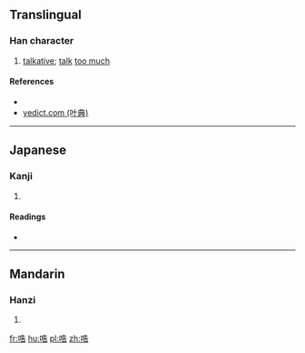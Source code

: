 ==Translingual==

===Han character===
{{Han char|rn=30|rad=口|as=07|sn=10|four=64061|canj=RHGR|ids=⿰口告}}

# [[talkative]]; [[talk]] [[too much]]

====References====
* {{Han ref|kx=0189.280|dkj=03630|dj=0409.160|hdz=10630.140|uh=54E0|ud=21728|bh=D144|bd=53572}}
* [http://yedict.com/htm/54/54E0.htm yedict.com (叶典)]

----

==Japanese==

===Kanji===
{{ja-kanji|grade=|rs=口07}}

# {{defn|lang=ja|sort=口07}}

====Readings====
* {{ja-readings|on=[[こう]] (kō), [[ごう]] (gō)|kun=[[しゃべる]] (shaberu)}}

----

==Mandarin==

===Hanzi===
{{cmn-hanzi|pin=[[hào]] ([[hao4]])|wg=hao<sup>4</sup>}}

# {{defn|lang=cmn|sort=口07}}

[[fr:哠]]
[[hu:哠]]
[[pl:哠]]
[[zh:哠]]